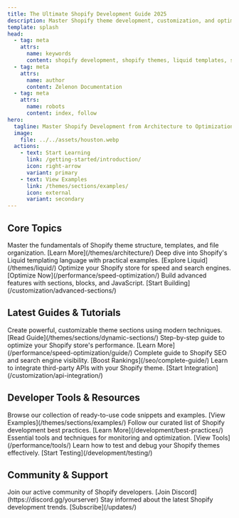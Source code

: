 ```yaml
---
title: The Ultimate Shopify Development Guide 2025
description: Master Shopify theme development, customization, and optimization. Learn everything from basic architecture to advanced performance techniques.
template: splash
head:
  - tag: meta
    attrs:
      name: keywords
      content: shopify development, shopify themes, liquid templates, shopify optimization
  - tag: meta
    attrs:
      name: author
      content: Zelenon Documentation
  - tag: meta
    attrs:
      name: robots
      content: index, follow
hero:
  tagline: Master Shopify Development from Architecture to Optimization
  image:
    file: ../../assets/houston.webp
  actions:
    - text: Start Learning
      link: /getting-started/introduction/
      icon: right-arrow
      variant: primary
    - text: View Examples
      link: /themes/sections/examples/
      icon: external
      variant: secondary
---
```



## Core Topics

<CardGrid stagger>
  <Card title="Theme Architecture" icon="document">
    Master the fundamentals of Shopify theme structure, templates, and file organization.
    [Learn More](/themes/architecture/)
  </Card>
  <Card title="Liquid Development" icon="pencil">
    Deep dive into Shopify's Liquid templating language with practical examples.
    [Explore Liquid](/themes/liquid/)
  </Card>
  <Card title="Performance & SEO" icon="rocket">
    Optimize your Shopify store for speed and search engines.
    [Optimize Now](/performance/speed-optimization/)
  </Card>
  <Card title="Custom Development" icon="setting">
    Build advanced features with sections, blocks, and JavaScript.
    [Start Building](/customization/advanced-sections/)
  </Card>
</CardGrid>

## Latest Guides & Tutorials

<CardGrid>
  <Card title="Dynamic Sections Guide" icon="puzzle">
    Create powerful, customizable theme sections using modern techniques.
    [Read Guide](/themes/sections/dynamic-sections/)
  </Card>
  <Card title="Speed Optimization" icon="rocket">
    Step-by-step guide to optimize your Shopify store's performance.
    [Learn More](/performance/speed-optimization/guide/)
  </Card>
  <Card title="SEO Mastery" icon="magnifier">
    Complete guide to Shopify SEO and search engine visibility.
    [Boost Rankings](/seo/complete-guide/)
  </Card>
  <Card title="API Integration" icon="setting">
    Learn to integrate third-party APIs with your Shopify theme.
    [Start Integration](/customization/api-integration/)
  </Card>
</CardGrid>

## Developer Tools & Resources

<CardGrid>
  <Card title="Code Examples" icon="github">
    Browse our collection of ready-to-use code snippets and examples.
    [View Examples](/themes/sections/examples/)
  </Card>
  <Card title="Best Practices" icon="list">
    Follow our curated list of Shopify development best practices.
    [Learn More](/development/best-practices/)
  </Card>
  <Card title="Performance Tools" icon="gauge">
    Essential tools and techniques for monitoring and optimization.
    [View Tools](/performance/tools/)
  </Card>
  <Card title="Theme Testing" icon="check">
    Learn how to test and debug your Shopify themes effectively.
    [Start Testing](/development/testing/)
  </Card>
</CardGrid>

## Community & Support

<CardGrid>
  <Card title="Developer Community" icon="discord">
    Join our active community of Shopify developers.
    [Join Discord](https://discord.gg/yourserver)
  </Card>
  <Card title="Regular Updates" icon="rss">
    Stay informed about the latest Shopify development trends.
    [Subscribe](/updates/)
  </Card>
</CardGrid>
